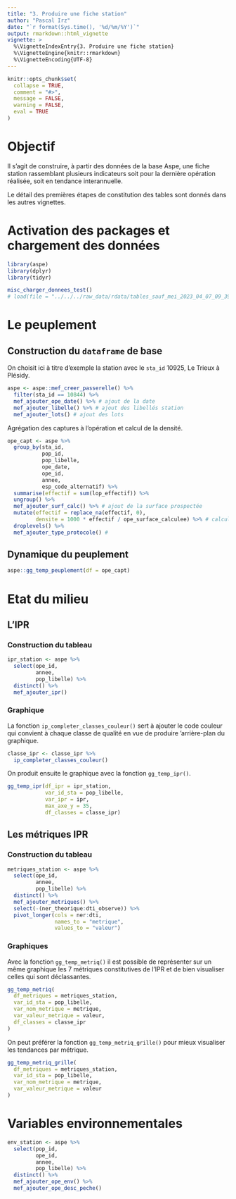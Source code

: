 ```yaml
---
title: "3. Produire une fiche station"
author: "Pascal Irz"
date: "`r format(Sys.time(), '%d/%m/%Y')`"
output: rmarkdown::html_vignette
vignette: >
  %\VignetteIndexEntry{3. Produire une fiche station}
  %\VignetteEngine{knitr::rmarkdown}
  %\VignetteEncoding{UTF-8}
---
```


```r
knitr::opts_chunk$set(
  collapse = TRUE,
  comment = "#>",
  message = FALSE,
  warning = FALSE,
  eval = TRUE
)
```

# Objectif

Il s'agit de construire, à partir des données de la base Aspe, une fiche station rassemblant plusieurs indicateurs soit pour la dernière opération réalisée, soit en tendance interannuelle.

Le détail des premières étapes de constitution des tables sont donnés dans les autres vignettes.

# Activation des packages et chargement des données


```r
library(aspe)
library(dplyr)
library(tidyr)
```

```r
misc_charger_donnees_test()
# load(file = "../../../raw_data/rdata/tables_sauf_mei_2023_04_07_09_39_32.RData")
```

# Le peuplement

## Construction du `dataframe` de base

On choisit ici à titre d'exemple la station avec le `sta_id` 10925, Le Trieux à Plésidy.

```r
aspe <- aspe::mef_creer_passerelle() %>% 
  filter(sta_id == 10844) %>% 
  mef_ajouter_ope_date() %>% # ajout de la date
  mef_ajouter_libelle() %>% # ajout des libellés station
  mef_ajouter_lots() # ajout des lots
```

Agrégation des captures à l'opération et calcul de la densité.

```r
ope_capt <- aspe %>%  
  group_by(sta_id,
           pop_id,
           pop_libelle,
           ope_date,
           ope_id,
           annee,
           esp_code_alternatif) %>% 
  summarise(effectif = sum(lop_effectif)) %>% 
  ungroup() %>% 
  mef_ajouter_surf_calc() %>% # ajout de la surface prospectée 
  mutate(effectif = replace_na(effectif, 0),
         densite = 1000 * effectif / ope_surface_calculee) %>% # calcul densité
  droplevels() %>% 
  mef_ajouter_type_protocole() # 
```

## Dynamique du peuplement

```r
aspe::gg_temp_peuplement(df = ope_capt)
```

# Etat du milieu

## L'IPR

### Construction du tableau

```r
ipr_station <- aspe %>%
  select(ope_id,
         annee,
         pop_libelle) %>% 
  distinct() %>% 
  mef_ajouter_ipr()
```
### Graphique

La fonction `ip_completer_classes_couleur()` sert à ajouter le code couleur qui convient à chaque classe de qualité en vue de produire 'arrière-plan du graphique.

```r
classe_ipr <- classe_ipr %>% 
  ip_completer_classes_couleur()
```

On produit ensuite le graphique avec la fonction `gg_temp_ipr()`.

```r
gg_temp_ipr(df_ipr = ipr_station,
            var_id_sta = pop_libelle,
            var_ipr = ipr,
            max_axe_y = 35,
            df_classes = classe_ipr)
```

## Les métriques IPR

### Construction du tableau

```r
metriques_station <- aspe %>%
  select(ope_id,
         annee,
         pop_libelle) %>% 
  distinct() %>% 
  mef_ajouter_metriques() %>% 
  select(-(ner_theorique:dti_observe)) %>% 
  pivot_longer(cols = ner:dti,
               names_to = "metrique",
               values_to = "valeur")
```

### Graphiques

Avec la fonction `gg_temp_metriq()` il est possible de représenter sur un même graphique les 7 métriques constitutives de l'IPR et de bien visualiser celles qui sont déclassantes.

```r
gg_temp_metriq(
  df_metriques = metriques_station,
  var_id_sta = pop_libelle,
  var_nom_metrique = metrique,
  var_valeur_metrique = valeur,
  df_classes = classe_ipr
)
```

On peut préférer la fonction `gg_temp_metriq_grille()` pour mieux visualiser les tendances par métrique.

```r
gg_temp_metriq_grille(
  df_metriques = metriques_station,
  var_id_sta = pop_libelle,
  var_nom_metrique = metrique,
  var_valeur_metrique = valeur
)
```

# Variables environnementales

```r
env_station <- aspe %>%
  select(pop_id,
         ope_id,
         annee,
         pop_libelle) %>% 
  distinct() %>% 
  mef_ajouter_ope_env() %>% 
  mef_ajouter_ope_desc_peche()
```

